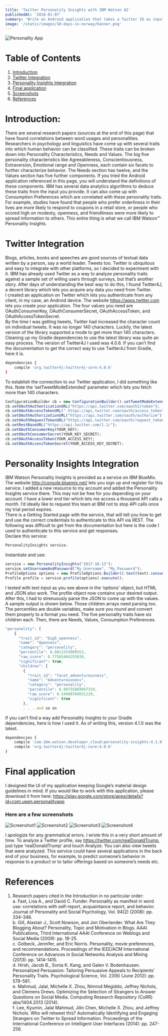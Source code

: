 ```yaml
---
title: 'Twitter Personality Insights with IBM Watson AI'
publishedAt: '2018-01-07'
summary: 'Write an Android application that takes a Twitter ID as input and comes up with personality insights based on text they have written.'
image: '/static/images/10-days-in-norway/banner.png'
---
```

![Personality App](/static/images/Personalityapp/web_hi_res_512.png)<br/>

# Table of Contents

1.  [Introduction](#Introduction)
2.  [Twitter Integration](#twitter-integration)
3.  [Personality Insights Integration](#personality-insights-integration)
4.  [Final application](#final-application)
5.  [Screenshots](#here-are-a-few-screenshots)
6.  [References](#references)

# Introduction:

There are several research papers (sources at the end of this page) that have found correlations between word usages and personalities. Researchers in psychology and linguistics have come up with several traits into which human behavior can be classified. These traits can be broken down into Personality Characteristics, Needs and Values. The big five personality characteristics like Agreeableness, Conscientiousness, Extraversion, Emotional range and Openness, each contain six facets to further characterize behavior. The Needs section has twelve, and the Values section has five further components. If you tried the Android application referenced in this page, you will understand the definitions of these components.
IBM has several data analytics algorithms to deduce these traits from the input you provide. It can also come up with Consumption Preferences which are correlated with these personality traits. For example, studies have found that people who prefer orderliness in their lives are more likely to respond to coupons in a retail store, or people who scored high on modesty, openness, and friendliness were more likely to spread information to others. This entire thing is what we call IBM Watson™ Personality Insights.<br/>

# Twitter Integration
Blogs, articles, books and speeches are good sources of textual data written by a person, say a world leader. Tweets too. Twitter is ubiquitous and easy to integrate with other platforms, so I decided to experiment with it. IBM has already used Twitter as a way to analyze personality traits against a sample set of willing users through surveys, but that’s another story. After days of understanding the best way to do this, I found Twitter4J, a decent library which lets you acquire any data you need from Twitter.<br/>
I created an application on Twitter which lets you authenticate from any client, in my case, an Android device. The website https://apps.twitter.com lets you create your application. The four values you need are OAuthConsumerKey, OAuthConsumerSecret, OAuthAccessToken, and OAuthAccessTokenSecret.<br/>
By the time I was getting tweets, Twitter had increased the character count on individual tweets. It was no longer 140 characters. Luckily, the latest version of the library supported a mode to get more than 140 characters. Cleaning up my Gradle dependencies to use the latest library was quite an easy process. The version of Twitter4J I used was 4.0.6. If you can’t find the documentation to get the correct way to use Twitter4J from Gradle, here it is.
```bash
dependencies {
    compile 'org.twitter4j:twitter4j-core:4.0.6'
}
```
To establish the connection to our Twitter application, I did something like this. Note the ‘setTweetModeExtended’ parameter which lets you fetch more than 140 characters.
```js
ConfigurationBuilder cb = new ConfigurationBuilder().setTweetModeExtended(true);
cb.setOAuthAuthenticationURL("https://api.twitter.com/oauth2/token");
cb.setOAuthAccessTokenURL(" https://api.twitter.com/oauth/access_token");
cb.setOAuthAuthorizationURL("https://api.twitter.com/oauth/authorize");
cb.setOAuthRequestTokenURL("https://api.twitter.com/oauth/request_token");
cb.setRestBaseURL("https://api.twitter.com/1.1/");
cb.setOAuthConsumerKey(YOUR_KEY);
cb.setOAuthConsumerSecret(YOUR_KEY_SECRET);
cb.setOAuthAccessToken(YOUR_ACCESS_KEY);
cb.setOAuthAccessTokenSecret(YOUR_ACCESS_KEY_SECRET);
```

# Personality Insights Integration

IBM Watson Personality Insights is provided as a service on IBM BlueMix. The website http://console.bluemix.net/ lets you sign up and register for this service. I added a new resource to my account and added the Personality Insights service there. This may not be free for you depending on your account. I have a lower end tier which lets me access a thousand API calls a month. I’d ideally like to request this team at IBM not to stop API calls once my trial period expires.<br/>
There is a Getting Started page with the service, that will tell you how to get and use the correct credentials to authenticate to this API via REST.
The following was difficult to get from the documentation but here is the code I used to authenticate to this service and get responses.<br/>
Declare this service:
```js
PersonalityInsights service;
```
Instantiate and use:
```js
service = new PersonalityInsights("2017-10-13");
service.setUsernameAndPassword("My_Username", "My_Password");
ProfileOptions options = new ProfileOptions.Builder().text(text).consumptionPreferences(true).contentLanguage(languageSelected).rawScores(true).build();
Profile profile = service.profile(options).execute();
```
I tested with text input as you see above in the ‘options’ object, but HTML and JSON also work. The profile object now contains your desired output. After this, I had to strenuously parse the JSON to come up with the values. A sample output is shown below. Those children arrays need parsing too. The percentiles are double variables, make sure you round and convert them properly to a format you need. The five personality traits have six children each. Then, there are Needs, Values, Consumption Preferences.
```js
"personality": [
    {
      "trait_id": "big5_openness",
      "name": "Openness",
      "category": "personality",
      "percentile": 0.8011555009553,
      "raw_score": 0.77565404255038,
      "significant": true,
      "children": [
        {
          "trait_id": "facet_adventurousness",
          "name": "Adventurousness",
          "category": "personality",
          "percentile": 0.89755869047319,
          "raw_score": 0.54990704031219,
          "significant": true
        },
        . . . and so on
```

If you can’t find a way add Personality Insights to your Gradle dependencies, here is how I used it. As of writing this, version 4.1.0 was the latest.
```js
dependencies {
    compile 'com.ibm.watson.developer_cloud:personality-insights:4.1.0'
    compile 'org.twitter4j:twitter4j-core:4.0.6'
}
```

# Final application

I designed the UI of my application keeping Google’s material design guidelines in mind. If you would like to work with this application, please download it from here: 
https://play.google.com/store/apps/details?id=com.upen.personalityapp

### Here are a few screenshots
![Screenshot1](/static/images/Personalityapp/phone/device-2017-12-30-192943.png)
![Screenshot2](/static/images/Personalityapp/phone/device-2017-12-30-193107.png)
![Screenshot3](/static/images/Personalityapp/phone/device-2017-12-30-193143.png)
![Screenshot4](/static/images/Personalityapp/phone/device-2017-12-30-193226.png)

I apologize for any grammatical errors. I wrote this in a very short amount of time.
To analyze a Twitter profile, say https://twitter.com/realDonaldTrump, just type ‘realDonaldTrump’ and touch Analyze. You can also view tweets that were analyzed.
This service could have several applications in the back end of your business, for example, to predict someone’s behavior in response to a product or to tailor offerings based on someone’s needs etc.

# References

1)	Research papers cited in the Introduction in no particular order:<br/>
a.	Fast, Lisa A., and David C. Funder. Personality as manifest in word use: correlations with self-report, acquaintance report, and behavior. Journal of Personality and Social Psychology, Vol. 94(2) (2008): pp. 334-346.<br/>
b.	Gill, Alastair J., Scott Nowson, and Jon Oberlander. What Are They Blogging About? Personality, Topic and Motivation in Blogs. AAAI Publications, Third International AAAI Conference on Weblogs and Social Media (2009): pp. 18-25.<br/>
c.	Golbeck, Jennifer, and Eric Norris. Personality, movie preferences, and recommendations. Proceedings of the IEEE/ACM International Conference on Advances in Social Networks Analysis and Mining (2013): pp. 1414-1415.<br/>
d.	Hirsh, Jacob B., Sonia K. Kang, and Galen V. Bodenhausen. Personalized Persuasion: Tailoring Persuasive Appeals to Recipients' Personality Traits. Psychological Science, Vol. 23(6) (June 2012): pp. 578-581.<br/>
e.	Mahmud, Jalal, Michelle X. Zhou, Nimrod Megiddo, Jeffrey Nichols, and Clemens Drews. Optimizing the Selection of Strangers to Answer Questions on Social Media. Computing Research Repository (CoRR) abs/1404.2013 (2014).<br/>
f.	Lee, Kyumin, Jalal Mahmud, Jilin Chen, Michelle X. Zhou, and Jeffrey Nichols. Who will retweet this? Automatically Identifying and Engaging Strangers on Twitter to Spread Information. Proceedings of the International Conference on Intelligent User Interfaces (2014): pp. 247-256.<br/>


